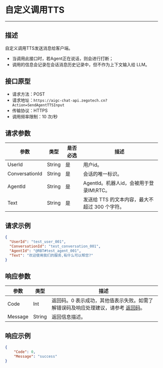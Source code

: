 # 自定义调用TTS
---

##  描述

自定义调用TTS发送消息给客户端。
- 当调用此接口时，若Agent正在说话，则会进行打断；
- 调用的信息会记录在会话消息历史记录中，但不作为上下文输入给 LLM。

## 接口原型

- 请求方法：POST
- 请求地址：`https://aigc-chat-api.zegotech.cn?Action=SendAgentTTSInput`
- 传输协议：HTTPS
- 调用频率限制：10 次/秒
## 请求参数

| 参数 | 类型 | 是否必选 | 描述 |
|------|------|---------|------|
| UserId | String | 是 | 用户id。 |
| ConversationId | String | 是 | 会话的唯一标识。 |
| AgentId | String | 是 | AgentId。机器人id，会被用于登录IM\RTC。 |
| Text | String | 是 | 发送给 TTS 的文本内容，最大不超过 300 个字符。 |

## 请求示例

```json
{
  "UserId": "test_user_001",
  "ConversationId": "test_conversation_001",
  "AgentId": "@RBT#test_agent_001",
  "Text": "欢迎使用我们的服务,有什么可以帮您?"
}
```

## 响应参数

| 参数 | 类型 | 描述 |
|------|------|------|
| Code | Int | 返回码。0 表示成功，其他值表示失败。如需了解错误码及响应处理建议，请参考 [返回码](./../Return%20codes.mdx)。 |
| Message | String | 返回信息描述。 |

## 响应示例

```json
{
    "Code": 0,
    "Message": "success"
}
```

